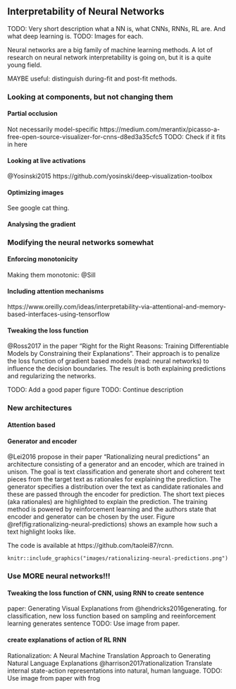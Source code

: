 ## Interpretability of Neural Networks

TODO: Very short description what a NN is, what CNNs, RNNs, RL are. And what deep learning is.
TODO: Images for each.

Neural networks are a big family of machine learning methods.
A lot of research on neural network interpretability is going on, but it is a quite young field.

MAYBE useful: distinguish during-fit and post-fit methods.


### Looking at components, but not changing them

#### Partial occlusion
Not necessarily model-specific
https://medium.com/merantix/picasso-a-free-open-source-visualizer-for-cnns-d8ed3a35cfc5
TODO: Check if it fits in here

#### Looking at live activations
@Yosinski2015
https://github.com/yosinski/deep-visualization-toolbox

#### Optimizing images
See google cat thing.


#### Analysing the gradient


### Modifying the neural networks somewhat

#### Enforcing monotonicity
Making them monotonic: @Sill

#### Including attention mechanisms

https://www.oreilly.com/ideas/interpretability-via-attentional-and-memory-based-interfaces-using-tensorflow

#### Tweaking the loss function
@Ross2017 in the paper "Right for the Right Reasons: Training Differentiable Models by Constraining their Explanations".
Their approach is to penalize the loss function of gradient based models (read: neural networks) to influence the decision boundaries.
The result is both explaining predictions and regularizing the networks.

TODO: Add a good paper figure
TODO: Continue description

### New architectures

#### Attention based

#### Generator and encoder
@Lei2016 propose in their paper "Rationalizing neural predictions" an architecture consisting of a generator and an encoder, which are trained in unison.
The goal is text classification and generate short and coherent text pieces from the target text as rationales for explaining the prediction.
The generator specifies a distribution over the text as candidate rationales and these are passed through the encoder for prediction.
The short text pieces (aka rationales) are highlighted to explain the prediction.
The training method is powered by reinforcement learning and the authors state that encoder and generator can be chosen by the user.
Figure \@ref(fig:rationalizing-neural-predictions) shows an example how such a text highlight looks like.

The code is available at https://github.com/taolei87/rcnn.

```rationalizing-neural-predictions
knitr::include_graphics("images/rationalizing-neural-predictions.png")
```


### Use MORE neural networks!!!



#### Tweaking the loss function of CNN, using RNN to create sentence

paper: Generating Visual Explanations from @hendricks2016generating.
for classification, new loss function based on sampling and reeinforcement learning generates sentence
TODO: Use image from paper.


#### create explanations of action of RL RNN
Rationalization: A Neural Machine Translation Approach to Generating Natural Language Explanations
@harrison2017rationalization
Translate internal state-action representations into natural, human language.
TODO: Use image from paper with frog
